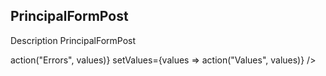 
<Meta title="Organisms/PrincipalFormPost" />

## PrincipalFormPost

Description PrincipalFormPost

<Preview withToolbar>
  <Story name="PrincipalFormPost">
    <PrincipalFormPost
      values={{
        title: "",
        content: "",
        slug: "",
        status: "Draft",
        image: [],
      }}
      errors={{
        title: false,
        content: false,
        slug: false,
        status: false,
        image: false,
      }}
      setErrors={values => action("Errors", values)}
      setValues={values => action("Values", values)}
    />
  </Story>
</Preview>
